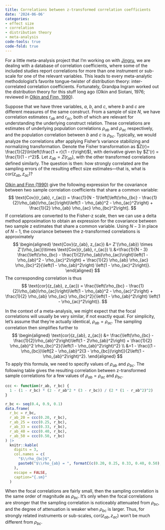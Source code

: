 ```yaml
---
title: Correlations between z-transformed correlation coefficients
date: '2024-06-06'
categories:
- effect size
- correlation
- distribution theory
- meta-analysis
code-tools: true
code-fold: true
---
```


For a little meta-analysis project that I'm working on with [Jingru](/people/jingru-zhang/), we are dealing with a database of correlation coefficients, where some of the included studies report correlations for more than one instrument or sub-scale for one of the relevant variables. This leads to every meta-analytic methodologist's favorite tongue-twister of distribution theory: inter-correlated correlation coefficients. Fortunately, Grandpa Ingram worked out the distribution theory for this stuff long ago (Olkin and Siotani, 1976; reviewed in [Olkin and Finn, 1990](https://doi.org/10.1037/0033-2909.108.2.330)). 

Suppose that we have three variables, $a$, $b$, and $c$, where $b$ and $c$ are different measures of the same construct. From a sample of size $N$, we have correlation estimates $r_{ab}$ and $r_{ac}$, both of which are relevant for understanding the underlying construct relation. These correlations are estimates of underlying population correlations $\rho_{ab}$ and $\rho_{ac}$ respectively, and the population correlation between $b$ and $c$ is $\rho_{bc}$. 
Typically, we would analyze the correlations after applying Fisher's variance stabilizing and normalizing transformation. 
Denote the Fisher transformation as $Z(r)= \frac{1}{2}\ln\left(\frac{1 + r}{1 - r}\right)$), with derivative given by $Z'(r) = \frac{1}{1 - r^2}$. Let $z_{ab} = Z(r_{ab})$, with the other transformed correlations defined similarly. The question is then: how strongly correlated are the sampling errors of the resulting effect size estimates---that is, what is $\text{cor}(z_{ab}, z_{ac})$?

[Olkin and Finn (1990)](https://doi.org/10.1037/0033-2909.108.2.330) give the following expression for the covariance between two sample correlation coefficients that share a common variable:
$$
\text{Cov}(r_{ab}, r_{ac}) = \frac{1}{N - 1}\left[\left(\rho_{bc} - \frac{1}{2}\rho_{ab}\rho_{ac}\right)\left(1 - \rho_{ab}^2 - \rho_{ac}^2\right) + \frac{1}{2} \rho_{ab} \rho_{ac} \rho_{bc}^2\right].
$$
If correlations are converted to the Fisher-z scale, then we can use a delta method approximation to obtain an expression for the covariance between two sample z estimates that share a common variable.  Using $N-3$ in place of $N-1$, the covariance between the z-transformed correlations is approximately
$$
\begin{aligned}
\text{Cov}(z_{ab}, z_{ac}) &= Z'(\rho_{ab}) \times Z'(\rho_{ac})\times \text{Cov}(r_{ab}, r_{ac}) \\
&=\frac{1}{N - 3} \frac{\left(\rho_{bc} - \frac{1}{2}\rho_{ab}\rho_{ac}\right)\left(1 - \rho_{ab}^2 - \rho_{ac}^2\right) + \frac{1}{2} \rho_{ab} \rho_{ac} \rho_{bc}^2}{\left(1 - \rho_{ab}^2\right) \left(1 - \rho_{ac}^2\right)}.
\end{aligned}
$$
The corresponding correlation is thus
$$
\text{cor}(z_{ab}, z_{ac}) = \frac{\left(\rho_{bc} - \frac{1}{2}\rho_{ab}\rho_{ac}\right)\left(1 - \rho_{ab}^2 - \rho_{ac}^2\right) + \frac{1}{2} \rho_{ab} \rho_{ac} \rho_{bc}^2}{\left(1 - \rho_{ab}^2\right) \left(1 - \rho_{ac}^2\right)}.
$$

In the context of a meta-analysis, we might expect that the focal correlations will usually be very similar, if not exactly equal. For simplicity, let's assume that they're actually identical, $\rho_{ab} = \rho_{ac}$. The sampling correlation then simplifies further to  
$$
\begin{aligned}
\text{cor}(z_{ab}, z_{ac}) &= \frac{\left(\rho_{bc} - \frac{1}{2}\rho_{ab}^2\right)\left(1 - 2\rho_{ab}^2\right) + \frac{1}{2} \rho_{ab}^2 \rho_{bc}^2}{\left(1 - \rho_{ab}^2\right)^2} \\
&=1 -  \frac{(1 - \rho_{bc})\left[2 - \rho_{ab}^2(3 - \rho_{bc})\right]}{2\left(1 - \rho_{ab}^2\right)^2}.
\end{aligned}
$$
To apply this formula, we need to specify values of $\rho_{ab}$ and $\rho_{bc}$. The following table gives the resulting correlation between z-transformed sample correlations for a few values of $\rho_{ab} = \rho_{ac}$ and $\rho_{bc}$. 

::: {.grid}


::: {.g-col-2}
:::

::: {.g-col-8}

```r
ccc <- function(r_ab, r_bc) {
  1 - (1 - r_bc) * (2 - r_ab^2 * (3 - r_bc)) / (2 * (1 - r_ab^2)^2)
}

r_bc <- seq(0.4, 0.9, 0.1)
data.frame(
  r_bc = r_bc, 
  r_ab_20 = ccc(0.20, r_bc),
  r_ab_25 = ccc(0.25, r_bc),
  r_ab_33 = ccc(0.33, r_bc),
  r_ab_40 = ccc(0.40, r_bc),
  r_ab_50 = ccc(0.50, r_bc)
) |>
  knitr::kable(
    digits = 3, 
    col.names = c(
      "$\\rho_{bc}$", 
      paste0("$\\rho_{ab} = ", formatC(c(0.20, 0.25, 0.33, 0.40, 0.50),format = "f", digits = 2), "$")
    ),
    escape = FALSE,
    caption="{.sm}"
  )
```

:::

:::

When the focal correlations are fairly small, then the sampling correlation is the same order of magnitude as $\rho_{bc}$. It's only when the focal correlations are stronger that the sampling correlation is noticeably attenuated from $\rho_{bc}$, and the degree of attenuation is weaker when $\rho_{bc}$ is larger. Thus, for strongly related instruments or sub-scales, $\text{cor}(z_{ab}, z_{ac})$ won't be much different from $\rho_{bc}$. 
